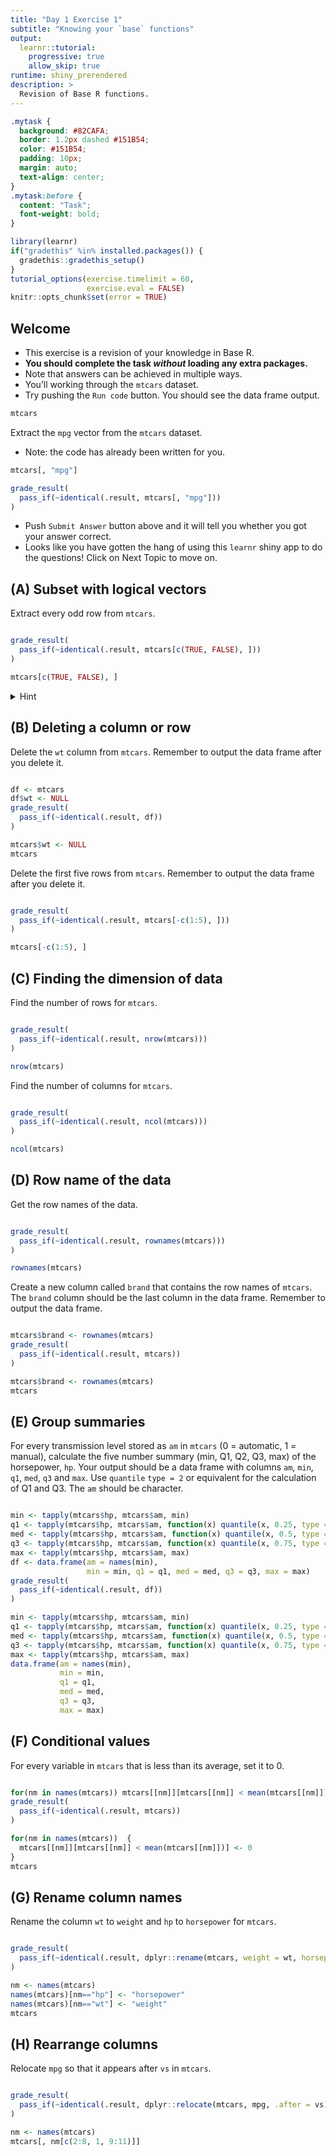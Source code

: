 ```yaml
---
title: "Day 1 Exercise 1"
subtitle: "Knowing your `base` functions"
output: 
  learnr::tutorial:
    progressive: true
    allow_skip: true
runtime: shiny_prerendered
description: >
  Revision of Base R functions.
---
```


```css
.mytask {
  background: #82CAFA;
  border: 1.2px dashed #151B54;
  color: #151B54;
  padding: 10px;
  margin: auto;
  text-align: center;
}
.mytask:before {
  content: "Task";
  font-weight: bold;
}
```


```r
library(learnr)
if("gradethis" %in% installed.packages()) {
  gradethis::gradethis_setup()
} 
tutorial_options(exercise.timelimit = 60,
                 exercise.eval = FALSE)
knitr::opts_chunk$set(error = TRUE)
```

## Welcome

* This exercise is a revision of your knowledge in Base R. 
* **You should complete the task _without_ loading any extra packages.**
* Note that answers can be achieved in multiple ways. 
* You'll working through the `mtcars` dataset.
* Try pushing the `Run code` button. You should see the data frame output.

```r
mtcars
```

<div class="mytask">
Extract the `mpg` vector from the `mtcars` dataset.
</div>

* Note: the code has already been written for you. 

```r
mtcars[, "mpg"]
```

```r
grade_result(
  pass_if(~identical(.result, mtcars[, "mpg"]))
)
```

* Push `Submit Answer` button above and it will tell you whether you got your answer correct.
* Looks like you have gotten the hang of using this `learnr` shiny app to do the questions! Click on Next Topic to move on.

## (A) Subset with logical vectors

<div class="mytask">
Extract every odd row from `mtcars`.
</div>

```r

```

```r
grade_result(
  pass_if(~identical(.result, mtcars[c(TRUE, FALSE), ]))
)
```

```r
mtcars[c(TRUE, FALSE), ]
```


<details><summary>Hint</summary>
You can pass a logical vector to a `data.frame` object to subset rows or columns. What happens if the vector is shorter than the number of rows (or columns)?
</details>

## (B) Deleting a column or row

<div class="mytask">
Delete the `wt` column from `mtcars`. Remember to output the data frame after you delete it. 
</div>

```r

```

```r
df <- mtcars
df$wt <- NULL
grade_result(
  pass_if(~identical(.result, df))
)
```

```r
mtcars$wt <- NULL
mtcars
```

<div class="mytask">
Delete the first five rows from `mtcars`. Remember to output the data frame after you delete it. 
</div>

```r

```

```r
grade_result(
  pass_if(~identical(.result, mtcars[-c(1:5), ]))
)
```

```r
mtcars[-c(1:5), ]
```

## (C) Finding the dimension of data

<div class="mytask">
Find the number of rows for `mtcars`.
</div>

```r

```

```r
grade_result(
  pass_if(~identical(.result, nrow(mtcars)))
)
```

```r
nrow(mtcars)
```

<div class="mytask">
Find the number of columns for `mtcars`.
</div>

```r

```

```r
grade_result(
  pass_if(~identical(.result, ncol(mtcars)))
)
```

```r
ncol(mtcars)
```

## (D) Row name of the data

<div class="mytask">
Get the row names of the data.
</div>

```r

```

```r
grade_result(
  pass_if(~identical(.result, rownames(mtcars)))
)
```

```r
rownames(mtcars)
```

<div class="mytask">
Create a new column called `brand` that contains the row names of `mtcars`. The `brand` column should be the last column in the data frame. Remember to output the data frame.
</div>

```r

```

```r
mtcars$brand <- rownames(mtcars)
grade_result(
  pass_if(~identical(.result, mtcars))
)
```

```r
mtcars$brand <- rownames(mtcars)
mtcars
```

## (E) Group summaries

<div class="mytask">
For every transmission level stored as `am` in `mtcars` (0 = automatic, 1 = manual), calculate the five number summary (min, Q1, Q2, Q3, max) of the horsepower, `hp`. Your output should be a data frame with columns `am`, `min`, `q1`, `med`, `q3` and `max`. Use `quantile` `type = 2` or equivalent for the calculation of Q1 and Q3. The `am` should be character. 
</div>

```r

```

```r
min <- tapply(mtcars$hp, mtcars$am, min)
q1 <- tapply(mtcars$hp, mtcars$am, function(x) quantile(x, 0.25, type = 2))
med <- tapply(mtcars$hp, mtcars$am, function(x) quantile(x, 0.5, type = 2))
q3 <- tapply(mtcars$hp, mtcars$am, function(x) quantile(x, 0.75, type = 2))
max <- tapply(mtcars$hp, mtcars$am, max)
df <- data.frame(am = names(min),
                 min = min, q1 = q1, med = med, q3 = q3, max = max)
grade_result(
  pass_if(~identical(.result, df))
)
```

```r
min <- tapply(mtcars$hp, mtcars$am, min)
q1 <- tapply(mtcars$hp, mtcars$am, function(x) quantile(x, 0.25, type = 2))
med <- tapply(mtcars$hp, mtcars$am, function(x) quantile(x, 0.5, type = 2))
q3 <- tapply(mtcars$hp, mtcars$am, function(x) quantile(x, 0.75, type = 2))
max <- tapply(mtcars$hp, mtcars$am, max)
data.frame(am = names(min),
           min = min, 
           q1 = q1, 
           med = med, 
           q3 = q3, 
           max = max)
```

## (F) Conditional values 

<div class="mytask">
For every variable in `mtcars` that is less than its average, set it to 0.
</div>

```r

```

```r
for(nm in names(mtcars)) mtcars[[nm]][mtcars[[nm]] < mean(mtcars[[nm]])] <- 0
grade_result(
  pass_if(~identical(.result, mtcars))
)
```

```r
for(nm in names(mtcars))  {
  mtcars[[nm]][mtcars[[nm]] < mean(mtcars[[nm]])] <- 0
}
mtcars
```

## (G) Rename column names

<div class="mytask">
Rename the column `wt` to `weight` and `hp` to `horsepower` for `mtcars`.
</div>

```r

```

```r
grade_result(
  pass_if(~identical(.result, dplyr::rename(mtcars, weight = wt, horsepower = hp)))
)
```

```r
nm <- names(mtcars)
names(mtcars)[nm=="hp"] <- "horsepower"
names(mtcars)[nm=="wt"] <- "weight"
mtcars
```

## (H) Rearrange columns

<div class="mytask">
Relocate `mpg` so that it appears after `vs` in `mtcars`.
</div>

```r

```

```r
grade_result(
  pass_if(~identical(.result, dplyr::relocate(mtcars, mpg, .after = vs)))
)
```

```r
nm <- names(mtcars)
mtcars[, nm[c(2:8, 1, 9:11)]]
```


